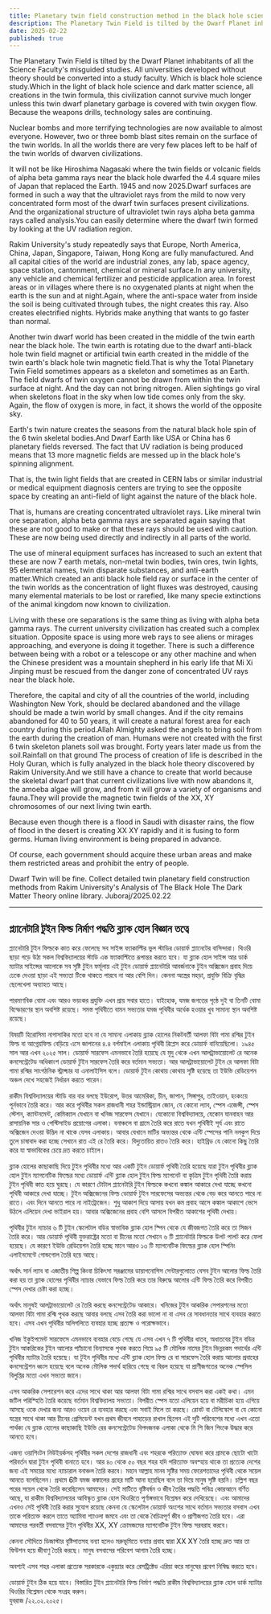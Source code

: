 ```yaml
---
title: Planetary twin field construction method in the black hole science theory.
description: The Planetary Twin Field is tilted by the Dwarf Planet inhabitants of all the Science Faculty's misguided studies. All universities developed without theory should be converted into a study faculty. Which is black hole science study.Which in the light of black hole science and dark matter science, all creations in the twin formula, this civilization cannot survive much longer unless this twin dwarf planetary garbage is covered with twin oxygen flow. Because the weapons drills, technology sales are continuing.
date: 2025-02-22
published: true
---
```


The Planetary Twin Field is tilted by the Dwarf Planet inhabitants of all the Science Faculty's misguided studies. All universities developed without theory should be converted into a study faculty. Which is black hole science study.Which in the light of black hole science and dark matter science, all creations in the twin formula, this civilization cannot survive much longer unless this twin dwarf planetary garbage is covered with twin oxygen flow. Because the weapons drills, technology sales are continuing.

Nuclear bombs and more terrifying technologies are now available to almost everyone. However, two or three bomb blast sites remain on the surface of the twin worlds. In all the worlds there are very few places left to be half of the twin worlds of dwarven civilizations.

It will not be like Hiroshima Nagasaki where the twin fields or volcanic fields of alpha beta gamma rays near the black hole dwarfed the 4.4 square miles of Japan that replaced the Earth. 1945 and now 2025.Dwarf surfaces are formed in such a way that the ultraviolet rays from the mild to now very concentrated form most of the dwarf twin surfaces present civilizations. And the organizational structure of ultraviolet twin rays alpha beta gamma rays called analysis.You can easily determine where the dwarf twin formed by looking at the UV radiation region.

Rakim University's study repeatedly says that Europe, North America, China, Japan, Singapore, Taiwan, Hong Kong are fully manufactured. And all capital cities of the world are industrial zones, any lab, space agency, space station, cantonment, chemical or mineral surface.In any university, any vehicle and chemical fertilizer and pesticide application area. In forest areas or in villages where there is no oxygenated plants at night when the earth is the sun and at night.Again, where the anti-space water from inside the soil is being cultivated through tubes, the night creates this ray. Also creates electrified nights. Hybrids make anything that wants to go faster than normal.

Another twin dwarf world has been created in the middle of the twin earth near the black hole. The twin earth is rotating due to the dwarf anti-black hole twin field magnet or artificial twin earth created in the middle of the twin earth's black hole twin magnetic field.That is why the Total Planetary Twin Field sometimes appears as a skeleton and sometimes as an Earth.  The field dwarfs of twin oxygen cannot be drawn from within the twin surface at night. And the day can not bring nitrogen. Alien sightings go viral when skeletons float in the sky when low tide comes only from the sky. Again, the flow of oxygen is more, in fact, it shows the world of the opposite sky.

Earth's twin nature creates the seasons from the natural black hole spin of the 6 twin skeletal bodies.And Dwarf Earth like USA or China has 6 planetary fields reversed. The fact that UV radiation is being produced means that 13 more magnetic fields are messed up in the black hole's spinning alignment.

That is, the twin light fields that are created in CERN labs or similar industrial or medical equipment diagnosis centers are trying to see the opposite space by creating an anti-field of light against the nature of the black hole.

That is, humans are creating concentrated ultraviolet rays. Like mineral twin ore separation, alpha beta gamma rays are separated again saying that these are not good to make or that these rays should be used with caution. These are now being used directly and indirectly in all parts of the world.

The use of mineral equipment surfaces has increased to such an extent that these are now 7 earth metals, non-metal twin bodies, twin ores, twin lights, 95 elemental names, twin disparate substances, and anti-earth matter.Which created an anti black hole field ray or surface in the center of the twin worlds as the concentration of light fluxes was destroyed, causing many elemental materials to be lost or rarefied, like many specie extinctions of the animal kingdom now known to civilization.

Living with these ore separations is the same thing as living with alpha beta gamma rays. The current university civilization has created such a complex situation. Opposite space is using more web rays to see aliens or mirages approaching, and everyone is doing it together. There is such a difference between being with a robot or a telescope or any other machine and when the Chinese president was a mountain shepherd in his early life that Mi Xi Jinping must be rescued from the danger zone of concentrated UV rays near the  black hole.

Therefore, the capital and city of all the countries of the world, including Washington New York, should be declared abandoned and the village should be made a twin world by small changes. And if the city remains abandoned for 40 to 50 years, it will create a natural forest area for each country during this period.Allah Almighty asked the angels to bring soil from the earth during the creation of man. Humans were not created with the first 6 twin skeleton planets soil was brought. Forty years later made us from the soil.Rainfall on that ground
The process of creation of life is described in the Holy Quran, which is fully analyzed in the black hole theory discovered by Rakim University.And we still have a chance to create that world because the skeletal dwarf part that current civilizations live with now abandons it, the amoeba algae will grow, and from it will grow a variety of organisms and fauna.They will provide the magnetic twin fields of the XX, XY chromosomes of our next living twin earth. 

Because even though there is a flood in Saudi with disaster rains, the flow of flood in the desert is creating XX XY rapidly and it is fusing to form germs. Human living environment is being prepared in advance.

Of course, each government should acquire these urban areas and make them restricted areas and prohibit the entry of people. 

   Dwarf Twin will be fine. Collect detailed twin planetary field construction methods from Rakim University's Analysis of The Black Hole The Dark Matter Theory online library.
Juboraj/2025.02.22

---

## প্ল‍্যানেটারি টুইন ফিল্ড নির্মাণ পদ্ধতি ব্ল‍্যাক হোল  বিজ্ঞান তত্বে

প্ল‍্যানেটারি টুইন ফিল্ডকে কাত করে ফেলেছে সব সাইন্স ফ‍্যাকাল্টির ভুল স্টাডির ডোয়ার্ফ প্ল‍্যানেটের বাসিন্দারা। থিওরি ছাড়া গড়ে উঠা সকল বিশ্ববিদ্যালয়ের স্টাডি এক ফ‍্যাকাল্টিতে রূপান্তর করতে হবে। যা ব্ল‍্যাক হোল সাইন্স আর ডার্ক ম‍্যাটার সাইন্সের আলোকে সব সৃষ্টি টুইন ফর্মূলায় এই টুইন ডোয়ার্ফ প্ল‍্যানেটারি  আবর্জনাকে টুইন অক্সিজেন প্রবাহ দিয়ে ঢেকে দেওয়া ছাড়া এই সভ‍্যতা টিকে থাকতে পারবে না আর বেশি দিন। কেননা অস্ত্রের মহড়া, প্রযুক্তি বিক্রি বৃদ্ধির  ছেলেখেলা অব‍্যাহত আছে।

পারমাণবিক বোমা এবং আরও ভয়ংকর প্রযুক্তি এখন প্রায় সবার  হাতে। যাইহোক, যমজ জগতের পৃষ্ঠে দুই বা তিনটি বোমা বিস্ফোরণের স্থান অবশিষ্ট রয়েছে। সমস্ত পৃথিবীতে বামন সভ্যতার যমজ পৃথিবীর অর্ধেক হওয়ার খুব সামান‍্য স্থান অবশিষ্ট রয়েছে।

বিষয়টি হিরোসিমা নাগাসাকির মতো হবে না যে সামান‍্য এলাকায় ব্ল‍্যাক হোলের  নিকটবর্তী আলফা বিটা গামা রশ্মির টুইন ফিল্ড বা আগ্নেয়ফিল্ড বেড়িয়ে এসে জাপানের ৪.৪ বর্গমাইল এলাকায় পৃথিবী রিপ্লেস করে ডোয়ার্ফ বানিয়েছিলো। ১৯৪৫ সাল আর এখন ২০২৫ সাল। ডোয়ার্ফ সারফেস এমনভাবে তৈরি হয়েছে যে মৃদু থেকে এখন আলট্রাভায়োলেট রে অনেক কনসেন্ট্রেটেড অধিকাংশ ডোয়ার্ফ টুইন সারফেস তৈরি করে বর্তমান সভ‍্যতা। আর আলট্রাভায়োলেট টুইন রে  আলফা বিটা গামা রশ্মির সাংগঠনিক স্ট্রাক্চার যা এনালাইসিস বলে। ডোয়ার্ফ টুইন কোথায় কোথায় সৃষ্টি হয়েছে তা ইউভি রেডিয়েশন অঞ্চল  দেখে সহজেই নির্ধারন করতে পারেন।

রাকীম বিশ্ববিদ্যালয়ের স্টাডি বার বার বলছে ইউরোপ, উত্তর আমেরিকা, চীন, জাপান, সিঙ্গাপুর, তাইওয়ান, হংকংয়ে পূর্নভাবে তৈরি করে। আর করে পৃথিবীর সকল রাজধানী শহর ইন্ডাস্ট্রিয়াল জোন, যে কোনো ল‍্যাব, স্পেস এজেন্সী, স্পেস স্টেশন, ক‍্যান্টনমেন্ট, কেমিক‍্যাল যেখানে বা খনিজ সারফেস যেখানে।  যেকোনো বিশ্ববিদ্যালয়ে, যেকোন যানবাহন আর রাসায়নিক সার ও পেস্টিসাইড প্রয়োগের এলাকা। বনাঞ্চলে বা গ্রামে তৈরি করে রাতে  যখন পৃথিবীই সূর্য এবং রাতে অক্সিজেন দেওয়া উদ্ভিদ না থাকে যেসব এলাকায়। আবার যেখানে মাটির অভ‍্যন্তর থেকে এন্টি স্পেসের পানি নলকুপ দিয়ে তুলে চাষাবাদ করা হচ্ছে সেখানে রাত এই রে তৈরি করে। বিদ‍্যুতায়িত রাতও তৈরি করে। হাইব্রিড যে কোনো কিছু তৈরি করে যা স্বাভাবিকের চেয়ে দ্রত করতে চাইলে। 

   ব্ল‍্যাক হোলের কাছাকাছি দিয়ে টুইন পৃথিবীর মধ‍্যে আর একটি টুইন ডোয়ার্ফ পৃথিবী তৈরি হয়েছে যারা টুইন পৃথিবীর ব্ল‍্যাক হোল টুইন  ম‍্যাগনেটিক ফিল্ডের মধ‍্যে ডোয়ার্ফ এন্টি ব্ল‍্যাক হোল টুইন ফিল্ড ম‍্যাগনেট বা কৃত্রিম টুইন পৃথিবী  তৈরি করায় টুইন পৃথিবী কাত হয়ে ঘুরছে। যে কারণে টোটাল প্ল‍্যানেটারি টুইন ফিল্ডকে কখনো কঙ্কাল আকারে দেখা যাচ্ছে কখনো পৃথিবী আকারে দেখা যাচ্ছে।  টুইন অক্সিজেনের ফিল্ড ডোয়ার্ফ টুইন সারফেসের অভ‍্যন্তর থেকে বেড় করে আনতে পারে না রাতে। এবং দিনে আনতে পারে না নাইট্রোজেন। শুধু আকাশ দিয়ে আসায় যখন কম প্রবাহ আসে কঙ্কাল আকাশে ভেসে উঠলে এলিয়েন দেখা ভাইরাল হয়। আবার অক্সিজেনের প্রবাহ বেশি আসলে বিপরীত আকাশের পৃথিবী দেখায়।

পৃথিবীর টুইন ন‍্যাচার ৬ টি টুইন স্কেলেটাল বডির স্বাভাবিক ব্ল‍্যাক হোল স্পিন থেকে যে জীবজগত তৈরি করে তা সিজন তৈরি করে। আর ডোয়ার্ফ পৃথিবী যুক্তরাষ্ট্রের মতো বা চীনের মতো সেখানে ৬ টি প্ল‍্যানেটারি ফিল্ডকে উলট পালট করে ফেলা হয়েছে। যে কারণে ইউভি রেডিয়েশন তৈরি হচ্ছে  মানে  আরও ১৩ টি ম‍্যাগনেটিক ফিল্ডের ব্ল‍্যাক হোল স্পিনিং এলাইনমেন্টে গোন্ডগোল তৈরি হয়ে আছে।

অর্থাৎ সার্ন ল‍্যাব বা এজাতীয় শিল্প কিংবা চিকিৎসা সরঞ্জামের ডায়াগনোসিস সেন্টারগুলোতে যেসব টুইন আলোর ফিল্ড তৈরি করা হয় তা ব্ল‍্যাক হোলের পৃথিবীর ন‍্যাচার যেভাবে ফিল্ড তৈরি করে তার বিরুদ্ধে আলোর এন্টি ফিল্ড তৈরি করে বিপরীত স্পেস দেখার চেষ্টা করা হচ্ছে।

অর্থাৎ মানুষই আলট্রাভায়োলেট রে তৈরি করছে কনসেন্ট্রেটেড আকারে। খনিজের টুইন  আকরিক সেপারশনের মতো আলফা বিটা গামা রশ্মি পৃথক করছে আবার বলছে এসব তৈরি করা ভালো না বা এসব রে সাবধানতার সাথে ব‍্যবহার করতে হবে। এসব এখন পৃথিবীর অলিগলিতে ব‍্যবহার হচ্ছে প্রত‍্যক্ষ ও পরোক্ষভাবে।

খনিজ ইকুইপমেন্ট সারফেসে এমনভাবে ব‍্যবহার বেড়ে গেছে যে এসব এখন ৭ টি পৃথিবীর ধাতব, অধাতবের টুইন বডির টুইন আকরিকের টুইন আলোর প‍্যাঁচানো বিন‍্যাসকে পৃথক করতে গিয়ে ৯৫ টি মৌলিক নামের টুইন ভিন্নরকম পদার্থের এন্টি পৃথিবীর ম‍্যাটার তৈরি হয়েছে। যা টুইন পৃথিবীর মধ‍্যে এন্টি ব্ল‍্যাক হোল ফিল্ড রে বা সারফেস তৈরি করায় আলোর প্রবাহের কনসেন্ট্রেশন ধ্বংস হয়েছে বলে অনেক মৌলিক পদার্থ হারিয়ে গেছে বা বিরল হয়েছে যা  প্রাণীজগতের অনেক স্পেসিল বিলুপ্তির মতো এখন সভ‍্যতা জানে।

এসব আকরিক সেপারেশন করে এদের সাথে থাকা আর আলফা বিটা গামা রশ্মির সাথে বসবাস করা একই কথা। এমন জটিল পরিস্হিতি   তৈরি করেছে বর্তমান বিশ্ববিদ্যালয় সভ‍্যতা। বিপরীত স্পেস যতো এলিয়েন হয়ে বা মরীচিকা হয়ে এগিয়ে আসছে ওকে দেখার জন‍্য আরও ওয়েব রে ব‍্যবহার করছে এবং সবাই মিলে তা করছে। রোবট বা টেলিস্কোপ বা যে কোনো যন্ত্রের সাথে থাকা আর চীনের প্রেসিডেন্ট যখন প্রথম জীবনে  পাহাড়ের রাখাল ছিলেন এই দুটি পরিবেশের মধ‍্যে এখন এতো পার্থক্য যে ব্ল‍্যাক হোলের কাছাকাছি ইউভি রের  কনসেন্ট্রেটেড বিপদজনক এলাকা থেকে মি শি জিন পিংকে উদ্ধার করে আনতে হবে।

এজন‍্য ওয়াশিংটন নিউইয়র্কসহ    পৃথিবীর সকল দেশের রাজধানী এবং শহরকে পরিত‍্যাক্ত ঘোষনা করে গ্রামকে ছোটো খাটো পরিবর্তন দ্বারা টুইন পৃথিবী বানাতে হবে। আর ৪০ থেকে ৫০ বছর শহর যদি পরিত‍্যাক্ত অবস্হায় থাকে তা প্রত‍্যেক দেশের জন‍্য এই সময়ের মধ‍্যে ন‍্যাচারাল বনাঞ্চল তৈরি করবে। মহান আল্লাহ মানব সৃষ্টির সময় ফেরেশতাদের পৃথিবী থেকে সয়েল আনতে বলেছিলেন। প্রথমে 6টি যমজ কঙ্কালের গ্রহের মাটি আনা হয়েছিল বলে তা দিয়ে মানুষ সৃষ্টি হয়নি। চল্লিশ বছর পরের সয়েল  থেকে তৈরি করেছিলেন আমাদের। সেই মাটিতে বৃষ্টিবর্ষন ও
জীব তৈরির পদ্ধতি পবিত্র কোরআনে বর্ণিত আছে, যা রাকীম বিশ্ববিদ্যালয়ের আবিস্কৃত ব্ল‍্যাক হোল থিওরিতে  পূর্ণাঙ্গভাবে বিশ্লেষন করে দেখিয়েছে। এবং আমাদের এখনও সেই পৃথিবী তৈরি করার সুযোগ রয়েছে কেননা যে স্কেলেটাল ডোয়ার্ফ অংশের সাথে বর্তমান সভ‍্যতার বসবাস এখন তাকে পরিত‍্যক্ত করলে তাতে অ‍্যামিবা শ‍্যাওলা জমবে এবং তা থেকে বৈচিত্রপূর্ণ জীব ও প্রাণীজগত তৈরি হবে। এরা আমাদের পরবর্তী বসবাসের টুইন পৃথিবীর XX, XY ক্রোমজমের ম‍্যাগনেটিক টুইন ফিল্ড সরবরাহ করবে। 

কেননা সৌদিতে ডিজাস্টার বৃষ্টিপাতসহ বন‍্যা হলেও মরুভূমিতে বন‍্যার প্রবাহ দ্বারা XX  XY তৈরি হচ্ছে দ্রুত আর তা ফিউশন হয়ে জীবাণু  তৈরি করছে। মানুষ বসবাসের পরিবেশ আগাম তৈরি হচ্ছে।  

অবশ‍্যই এসব শহর এলাকা প্রত‍্যেক সরকারকে একুয়‍্যার করে রেসট্রিক্টেড এরিয়া করে মানুষের প্রবেশ নিষিদ্ধ করতে হবে। 

   ডোয়ার্ফ টুইন ঠিক হয়ে যাবে। বিস্তারিত টুইন প্ল‍্যানেটারি ফিল্ড নির্মাণ পদ্ধতি রাকীম বিশ্ববিদ্যালয়ের ব্ল‍্যাক হোল ডার্ক ম‍্যাটার থিওরির  বিশ্লেষন থেকে সংগ্রহ করুন।   
যুবরাজ /২২.০২.২০২৫।
